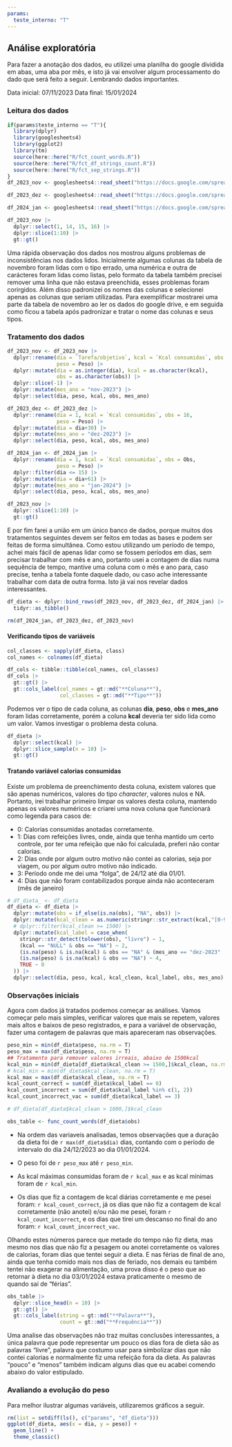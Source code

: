 ```yaml
---
params:
  teste_interno: "T"
---
```


## Análise exploratória

Para fazer a anotação dos dados, eu utilizei uma planilha do google dividida em abas, uma aba por mês, e isto já vai envolver algum processamento do dado que será feito a seguir. Lembrando dados importantes.

Data inicial: 07/11/2023 Data final: 15/01/2024

### Leitura dos dados

```r
if(params$teste_interno == "T"){
  library(dplyr)
  library(googlesheets4)
  library(ggplot2)
  library(tm)
  source(here::here("R/fct_count_words.R"))
  source(here::here("R/fct_df_strings_count.R"))
  source(here::here("R/fct_sep_strings.R"))
}
df_2023_nov <- googlesheets4::read_sheet("https://docs.google.com/spreadsheets/d/1txp3AiJhJRWTxjZikS4RVI191nxOG_BTkoawITC3hrU/edit?pli=1#gid=1352677891", sheet = "2023-Novembro") 

df_2023_dez <- googlesheets4::read_sheet("https://docs.google.com/spreadsheets/d/1txp3AiJhJRWTxjZikS4RVI191nxOG_BTkoawITC3hrU/edit?pli=1#gid=1352677891", sheet = "2023-Dezembro")

df_2024_jan <- googlesheets4::read_sheet("https://docs.google.com/spreadsheets/d/1txp3AiJhJRWTxjZikS4RVI191nxOG_BTkoawITC3hrU/edit?pli=1#gid=1352677891", sheet = "2024-Jan")

df_2023_nov |> 
  dplyr::select(1, 14, 15, 16) |> 
  dplyr::slice(1:10) |> 
  gt::gt()

```

Uma rápida observação dos dados nos mostrou alguns problemas de inconsistências nos dados lidos. Inicialmente algumas colunas da tabela de novembro foram lidas com o tipo errado, uma numérica e outra de carácteres foram lidas como listas, pelo formato da tabela também precisei remover uma linha que não estava preenchida, esses problemas foram corirgidos. Além disso padronizei os nomes das colunas e selecionei apenas as colunas que seriam utilizadas. Para exemplificar mostrarei uma parte da tabela de novembro ao ler os dados do google drive, e em seguida como ficou a tabela após padronizar e tratar o nome das colunas e seus tipos.


### Tratamento dos dados

```r
df_2023_nov <- df_2023_nov |>
  dplyr::rename(dia = `Tarefa/objetivo`, kcal = `Kcal consumidas`, obs = 16,
                peso = Peso) |> 
  dplyr::mutate(dia = as.integer(dia), kcal = as.character(kcal),
                obs = as.character(obs)) |> 
  dplyr::slice(-1) |> 
  dplyr::mutate(mes_ano = "nov-2023") |> 
  dplyr::select(dia, peso, kcal, obs, mes_ano)

df_2023_dez <- df_2023_dez |> 
  dplyr::rename(dia = 1, kcal = `Kcal consumidas`, obs = 16,
                peso = Peso) |>
  dplyr::mutate(dia = dia+30) |> 
  dplyr::mutate(mes_ano = "dez-2023") |> 
  dplyr::select(dia, peso, kcal, obs, mes_ano)

df_2024_jan <- df_2024_jan |> 
  dplyr::rename(dia = 1, kcal = `Kcal consumidas`, obs = Obs,
                peso = Peso) |> 
  dplyr::filter(dia <= 15) |>
  dplyr::mutate(dia = dia+61) |> 
  dplyr::mutate(mes_ano = "jan-2024") |> 
  dplyr::select(dia, peso, kcal, obs, mes_ano)

df_2023_nov |> 
  dplyr::slice(1:10) |> 
  gt::gt()
```

E por fim farei a união em um único banco de dados, porque muitos dos tratamentos seguintes devem ser feitos em todas as bases e podem ser feitas de forma simultânea. Como estou utilizando um período de tempo, achei mais fácil de apenas lidar como se fossem períodos em dias, sem precisar trabalhar com mês e ano, portanto usei a contagem de dias numa sequência de tempo, mantive uma coluna com o mês e ano para, caso precise, tenha a tabela fonte daquele dado, ou caso ache interessante trabalhar com data de outra forma. Isto já vai nos revelar dados interessantes.

```r
df_dieta <- dplyr::bind_rows(df_2023_nov, df_2023_dez, df_2024_jan) |> 
  tidyr::as_tibble()

rm(df_2024_jan, df_2023_dez, df_2023_nov)
```

#### Verificando tipos de variáveis

```r
col_classes <- sapply(df_dieta, class)
col_names <- colnames(df_dieta)

df_cols <- tibble::tibble(col_names, col_classes)
df_cols |> 
  gt::gt() |> 
  gt::cols_label(col_names = gt::md("**Coluna**"),
                 col_classes = gt::md("**Tipo**"))

```

Podemos ver o tipo de cada coluna, as colunas **dia**, **peso**, **obs** e **mes_ano** foram lidas corretamente, porém a coluna **kcal** deveria ter sido lida como um valor. Vamos investigar o problema desta coluna.

```r
df_dieta |>
  dplyr::select(kcal) |> 
  dplyr::slice_sample(n = 10) |> 
  gt::gt()
```

#### Tratando variável calorias consumidas

Existe um problema de preenchimento desta coluna, existem valores que são apenas numéricos, valores do tipo *character*, valores nulos e NA. Portanto, irei trabalhar primeiro limpar os valores desta coluna, mantendo apenas os valores numéricos e criarei uma nova coluna que funcionará como legenda para casos de:

-   0: Calorias consumidas anotadas corretamente.
-   1: Dias com refeições livres, onde, ainda que tenha mantido um certo controle, por ter uma refeição que não foi calculada, preferi não contar calorias.
-   2: Dias onde por algum outro motivo não contei as calorias, seja por viagem, ou por algum outro motivo não indicado.
-   3: Período onde me dei uma "folga", de 24/12 até dia 01/01.
-   4: Dias que não foram contabilizados porque ainda não aconteceram (mês de janeiro)

```r
# df_dieta_ <- df_dieta
df_dieta <- df_dieta |> 
  dplyr::mutate(obs = if_else(is.na(obs), "NA", obs)) |> 
  dplyr::mutate(kcal_clean = as.numeric(stringr::str_extract(kcal,"[0-9.]+"))) |> 
  # dplyr::filter(kcal_clean >= 1500) |> 
  dplyr::mutate(kcal_label = case_when(
    stringr::str_detect(tolower(obs), "livre") ~ 1,
    (kcal == "NULL" & obs == "NA") ~ 2,
    (is.na(peso) & is.na(kcal) & obs == "NA" & (mes_ano == "dez-2023" | dia == 62)) ~ 3,
    (is.na(peso) & is.na(kcal) & obs == "NA") ~ 4,
    TRUE ~ 0
  )) |>  
  dplyr::select(dia, peso, kcal, kcal_clean, kcal_label, obs, mes_ano)
```

### Observações iniciais

Agora com dados já tratados podemos começar as análises. Vamos começar pelo mais simples, verificar valores que mais se repetem, valores mais altos e baixos de peso registrados, e para a variável de observação, fazer uma contagem de palavras que mais apareceram nas observações.

```r
peso_min = min(df_dieta$peso, na.rm = T)
peso_max = max(df_dieta$peso, na.rm = T)
## Tratamento para remover valores irreais, abaixo de 1500kcal
kcal_min = min(df_dieta[df_dieta$kcal_clean >= 1500,]$kcal_clean, na.rm = T)
# kcal_min = min(df_dieta$kcal_clean, na.rm = T)
kcal_max = max(df_dieta$kcal_clean, na.rm = T)
kcal_count_correct = sum(df_dieta$kcal_label == 0)
kcal_count_incorrect = sum(df_dieta$kcal_label %in% c(1, 2))
kcal_count_incorrect_vac = sum(df_dieta$kcal_label == 3)

# df_dieta[df_dieta$kcal_clean > 1600,]$kcal_clean

obs_table <- func_count_words(df_dieta$obs)
```

- Na ordem das variaveis analisadas, temos observações que a duração da dieta foi de `r max(df_dieta$dia)` dias, contando com o período de intervalo do dia 24/12/2023 ao dia 01/01/2024.

- O peso foi de `r peso_max` até `r peso_min`. 

- As kcal máximas consumidas foram de `r kcal_max` e as kcal mínimas foram de `r kcal_min`.

- Os dias que fiz a contagem de kcal diárias corretamente e me pesei foram: `r kcal_count_correct`, já os dias que não fiz a contagem de kcal corretamente (não anotei) e/ou não me pesei, foram `r kcal_count_incorrect`, e os dias que tirei um descanso no final do ano foram: `r kcal_count_incorrect_vac`. 


Olhando estes números parece que metade do tempo não fiz dieta, mas mesmo nos dias que não fiz a pesagem ou anotei corretamente os valores de calorias, foram dias que tentei seguir a dieta. E nas férias de final de ano, ainda que tenha comido mais nos dias de feriado, nos demais eu também tentei não exagerar na alimentação, uma prova disso é o peso que ao retornar à dieta no dia 03/01/2024 estava praticamente o mesmo de quando saí de "férias".

```r
obs_table |> 
  dplyr::slice_head(n = 10) |> 
  gt::gt() |> 
  gt::cols_label(string = gt::md("**Palavra**"),
                 count = gt::md("**Frequência**"))
```

Uma analise das observações não traz muitas conclusões interessantes, a única palavra que pode representar um pouco os dias  fora de dieta são as palavras "livre", palavra que costumo usar para simbolizar dias que não contei calorias e normalmente fiz uma refeição fora da dieta. As palavras "pouco" e "menos" também indicam alguns dias que eu acabei comendo abaixo do valor estipulado.

### Avaliando a evolução do peso

Para melhor ilustrar algumas variáveis, utilizaremos gráficos a seguir.

```r
rm(list = setdiff(ls(), c("params", "df_dieta")))
ggplot(df_dieta, aes(x = dia, y = peso)) +
  geom_line() +
  theme_classic()
```

